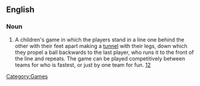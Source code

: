 ==English==
===Noun===
{{en-noun|-}}
# {{AU}} A children's game in which the players stand in a line one behind the other with their feet apart making a [[tunnel]] with their legs, down which they propel a ball backwards to the last player, who runs it to the front of the line and repeats.  The game can be played competitively between teams for who is fastest, or just by one team for fun.  [http://www.gladstonshs.eq.edu.au/Events/Tunnellball.htm][http://www.parahillhs.sa.edu.au/Pages/School/Archive/Yearbook2001/SportsDay.html]
[[Category:Games]]